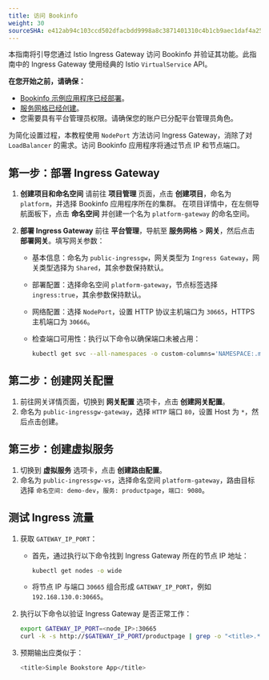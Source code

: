 ```yaml
---
title: 访问 Bookinfo
weight: 30
sourceSHA: e412ab94c103ccd502dfacbdd9998a8c3871401310c4b1cb9aec1daf4a250ed8
---
```


本指南将引导您通过 Istio Ingress Gateway 访问 Bookinfo 并验证其功能。此指南中的 Ingress Gateway 使用经典的 Istio `VirtualService` API。

**在您开始之前，请确保：**

- [Bookinfo 示例应用程序已经部署](quickstart/deploy-bookinfo.html)。
- [服务网格已经创建](install/create_service_mesh/index.html)。
- 您需要具有平台管理员权限。请确保您的账户已分配平台管理员角色。

为简化设置过程，本教程使用 `NodePort` 方法访问 Ingress Gateway，消除了对 `LoadBalancer` 的需求。访问 Bookinfo 应用程序将通过节点 IP 和节点端口。

## 第一步：部署 Ingress Gateway

1. **创建项目和命名空间**
   请前往 **项目管理** 页面，点击 **创建项目**，命名为 `platform`，并选择 Bookinfo 应用程序所在的集群。
   在项目详情中，在左侧导航面板下，点击 **命名空间** 并创建一个名为 `platform-gateway` 的命名空间。

2. **部署 Ingress Gateway**
   前往 **平台管理**，导航至 **服务网格** > **网关**，然后点击 **部署网关**。填写网关参数：

   - 基本信息：命名为 `public-ingressgw`，网关类型为 `Ingress Gateway`，网关类型选择为 `Shared`，其余参数保持默认。
   - 部署配置：选择命名空间 `platform-gateway`，节点标签选择 `ingress:true`，其余参数保持默认。
   - 网络配置：选择 `NodePort`，设置 HTTP 协议主机端口为 `30665`，HTTPS 主机端口为 `30666`。
   - 检查端口可用性：执行以下命令以确保端口未被占用：

     ```bash
     kubectl get svc --all-namespaces -o custom-columns='NAMESPACE:.metadata.namespace,NAME:.metadata.name,TYPE:.spec.type,NODEPORT:.spec.ports[*].nodePort' | grep NodePort
     ```

## 第二步：创建网关配置

1. 前往网关详情页面，切换到 **网关配置** 选项卡，点击 **创建网关配置**。
2. 命名为 `public-ingressgw-gateway`，选择 `HTTP` 端口 `80`，设置 Host 为 `*`，然后点击创建。

## 第三步：创建虚拟服务

1. 切换到 **虚拟服务** 选项卡，点击 **创建路由配置**。
2. 命名为 `public-ingressgw-vs`，选择命名空间 `platform-gateway`，路由目标选择 `命名空间: demo-dev`，`服务: productpage`，`端口: 9080`。

## 测试 Ingress 流量

1. 获取 `GATEWAY_IP_PORT`：
   - 首先，通过执行以下命令找到 Ingress Gateway 所在的节点 IP 地址：

     ```bash
     kubectl get nodes -o wide
     ```

   - 将节点 IP 与端口 `30665` 组合形成 `GATEWAY_IP_PORT`，例如 `192.168.130.0:30665`。

2. 执行以下命令以验证 Ingress Gateway 是否正常工作：

   ```bash
   export GATEWAY_IP_PORT=<node_IP>:30665
   curl -k -s http://$GATEWAY_IP_PORT/productpage | grep -o "<title>.*</title>"
   ```

3. 预期输出应类似于：

   ```bash
   <title>Simple Bookstore App</title>
   ```
